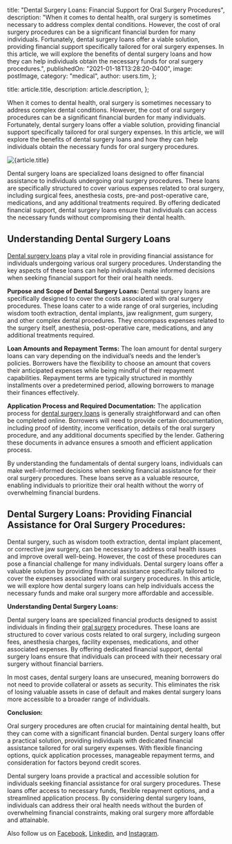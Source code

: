 
  title: "Dental Surgery Loans: Financial Support for Oral Surgery Procedures",
  description:
    "When it comes to dental health, oral surgery is sometimes necessary to address complex dental conditions. However, the cost of oral surgery procedures can be a significant financial burden for many individuals. Fortunately, dental surgery loans offer a viable solution, providing financial support specifically tailored for oral surgery expenses. In this article, we will explore the benefits of dental surgery loans and how they can help individuals obtain the necessary funds for oral surgery procedures.",
  publishedOn: "2021-01-18T13:28:20-0400",
  image: postImage,
  category: "medical",
  author: users.tim,
};

  title: article.title,
  description: article.description,
};


When it comes to dental health, oral surgery is sometimes necessary to address complex dental conditions. However, the cost of oral surgery procedures can be a significant financial burden for many individuals. Fortunately, dental surgery loans offer a viable solution, providing financial support specifically tailored for oral surgery expenses. In this article, we will explore the benefits of dental surgery loans and how they can help individuals obtain the necessary funds for oral surgery procedures.

<Image src={postImage} alt={article.title} />

Dental surgery loans are specialized loans designed to offer financial assistance to individuals undergoing oral surgery procedures. These loans are specifically structured to cover various expenses related to oral surgery, including surgical fees, anesthesia costs, pre-and post-operative care, medications, and any additional treatments required. By offering dedicated financial support, dental surgery loans ensure that individuals can access the necessary funds without compromising their dental health.

## Understanding Dental Surgery Loans

[Dental surgery loans](https://dental.tlc.com.au/dental/) play a vital role in providing financial assistance for individuals undergoing various oral surgery procedures. Understanding the key aspects of these loans can help individuals make informed decisions when seeking financial support for their oral health needs.

**Purpose and Scope of Dental Surgery Loans:**
Dental surgery loans are specifically designed to cover the costs associated with oral surgery procedures. These loans cater to a wide range of oral surgeries, including wisdom tooth extraction, dental implants, jaw realignment, gum surgery, and other complex dental procedures. They encompass expenses related to the surgery itself, anesthesia, post-operative care, medications, and any additional treatments required.

**Loan Amounts and Repayment Terms:**
The loan amount for dental surgery loans can vary depending on the individual’s needs and the lender’s policies. Borrowers have the flexibility to choose an amount that covers their anticipated expenses while being mindful of their repayment capabilities. Repayment terms are typically structured in monthly installments over a predetermined period, allowing borrowers to manage their finances effectively.

**Application Process and Required Documentation:**
The application process for [dental surgery loans](https://tlc.com.au/dental-surgery-loans-your-first-step-towards-overall-health/) is generally straightforward and can often be completed online. Borrowers will need to provide certain documentation, including proof of identity, income verification, details of the oral surgery procedure, and any additional documents specified by the lender. Gathering these documents in advance ensures a smooth and efficient application process.

By understanding the fundamentals of dental surgery loans, individuals can make well-informed decisions when seeking financial assistance for their oral surgery procedures. These loans serve as a valuable resource, enabling individuals to prioritize their oral health without the worry of overwhelming financial burdens.

## Dental Surgery Loans: Providing Financial Assistance for Oral Surgery Procedures:

Dental surgery, such as wisdom tooth extraction, dental implant placement, or corrective jaw surgery, can be necessary to address oral health issues and improve overall well-being. However, the cost of these procedures can pose a financial challenge for many individuals. Dental surgery loans offer a valuable solution by providing financial assistance specifically tailored to cover the expenses associated with oral surgery procedures. In this article, we will explore how dental surgery loans can help individuals access the necessary funds and make oral surgery more affordable and accessible.

**Understanding Dental Surgery Loans:**

Dental surgery loans are specialized financial products designed to assist individuals in finding their [oral surgery](https://tlc.com.au/oral-surgery-loan-assistance-for-a-million-dollar-smile/) procedures. These loans are structured to cover various costs related to oral surgery, including surgeon fees, anesthesia charges, facility expenses, medications, and other associated expenses. By offering dedicated financial support, dental surgery loans ensure that individuals can proceed with their necessary oral surgery without financial barriers.

In most cases, dental surgery loans are unsecured, meaning borrowers do not need to provide collateral or assets as security. This eliminates the risk of losing valuable assets in case of default and makes dental surgery loans more accessible to a broader range of individuals.

**Conclusion:**

Oral surgery procedures are often crucial for maintaining dental health, but they can come with a significant financial burden. Dental surgery loans offer a practical solution, providing individuals with dedicated financial assistance tailored for oral surgery expenses. With flexible financing options, quick application processes, manageable repayment terms, and consideration for factors beyond credit scores.

Dental surgery loans provide a practical and accessible solution for individuals seeking financial assistance for oral surgery procedures. These loans offer access to necessary funds, flexible repayment options, and a streamlined application process. By considering dental surgery loans, individuals can address their oral health needs without the burden of overwhelming financial constraints, making oral surgery more affordable and attainable.

Also follow us on [Facebook](https://www.facebook.com/totallifestylecredit/), [Linkedin](https://www.linkedin.com/in/tim-boon-bba34350/?trk=org-employees_profile-result-card_result-card_full-click), and [Instagram](https://www.instagram.com/tlc.social/).

